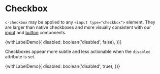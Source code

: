 
<Meta title="Components/Checkbox" decorators={[withKnobs]} />

# Checkbox

`c-checkbox` may be applied to any `<input type="checkbox">` element. They are larger than native checkboxes and more visually consistent with our [input](/?path=/docs/components-input--text-elements) and [button](/?path=/docs/components-button--elements) components.

<Preview>
  <Story name="Enabled" height="110px">
    {withLabelDemo({
      disabled: boolean('disabled', false),
    })}
  </Story>
</Preview>

Checkboxes appear more subtle and less actionable when the `disabled` attribute is set.

<Preview>
  <Story name="Disabled" height="110px">
    {withLabelDemo({
      disabled: boolean('disabled', true),
    })}
  </Story>
</Preview>
